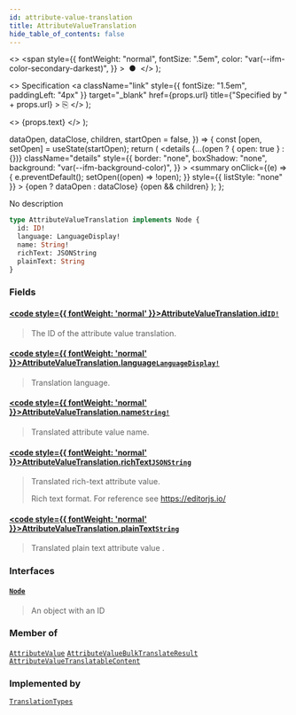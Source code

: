 ```yaml
---
id: attribute-value-translation
title: AttributeValueTranslation
hide_table_of_contents: false
---
```


  <>
    <span
      style={{
        fontWeight: "normal",
        fontSize: ".5em",
        color: "var(--ifm-color-secondary-darkest)",
      }}
    >
      &nbsp;●&nbsp;
    </span>
  </>
);

  <>
    Specification
    <a
      className="link"
      style={{ fontSize: "1.5em", paddingLeft: "4px" }}
      target="\_blank"
      href={props.url}
      title={"Specified by " + props.url}
    >
      ⎘
    </a>
  </>
);

  <>
    <span className={props.class}>{props.text}</span>
  </>
);


  dataOpen,
  dataClose,
  children,
  startOpen = false,
}) => {
  const [open, setOpen] = useState(startOpen);
  return (
    <details
      {...(open ? { open: true } : {})}
      className="details"
      style={{
        border: "none",
        boxShadow: "none",
        background: "var(--ifm-background-color)",
      }}
    >
      <summary
        onClick={(e) => {
          e.preventDefault();
          setOpen((open) => !open);
        }}
        style={{ listStyle: "none" }}
      >
        {open ? dataOpen : dataClose}
      </summary>
      {open && children}
    </details>
  );
};

No description

```graphql
type AttributeValueTranslation implements Node {
  id: ID!
  language: LanguageDisplay!
  name: String!
  richText: JSONString
  plainText: String
}
```

### Fields

#### [<code style={{ fontWeight: 'normal' }}>AttributeValueTranslation.<b>id</b></code>](#)<Bullet />[`ID!`](../../../api-reference/miscellaneous/scalars/id) <Badge class="badge badge--secondary" text="non-null"/> <Badge class="badge badge--secondary" text="scalar"/>

> The ID of the attribute value translation.

#### [<code style={{ fontWeight: 'normal' }}>AttributeValueTranslation.<b>language</b></code>](#)<Bullet />[`LanguageDisplay!`](../../../api-reference/miscellaneous/objects/language-display) <Badge class="badge badge--secondary" text="non-null"/> <Badge class="badge badge--secondary" text="object"/>

> Translation language.

#### [<code style={{ fontWeight: 'normal' }}>AttributeValueTranslation.<b>name</b></code>](#)<Bullet />[`String!`](../../../api-reference/miscellaneous/scalars/string) <Badge class="badge badge--secondary" text="non-null"/> <Badge class="badge badge--secondary" text="scalar"/>

> Translated attribute value name.

#### [<code style={{ fontWeight: 'normal' }}>AttributeValueTranslation.<b>richText</b></code>](#)<Bullet />[`JSONString`](../../../api-reference/miscellaneous/scalars/jsonstring) <Badge class="badge badge--secondary" text="scalar"/>

> Translated rich-text attribute value.
>
> Rich text format. For reference see https://editorjs.io/

#### [<code style={{ fontWeight: 'normal' }}>AttributeValueTranslation.<b>plainText</b></code>](#)<Bullet />[`String`](../../../api-reference/miscellaneous/scalars/string) <Badge class="badge badge--secondary" text="scalar"/>

> Translated plain text attribute value .

### Interfaces

#### [`Node`](../../../api-reference/miscellaneous/interfaces/node) <Badge class="badge badge--secondary" text="interface"/>

> An object with an ID

### Member of

[`AttributeValue`](../../../api-reference/attributes/objects/attribute-value) <Badge class="badge badge--secondary" text="object"/><Bullet />[`AttributeValueBulkTranslateResult`](../../../api-reference/attributes/objects/attribute-value-bulk-translate-result) <Badge class="badge badge--secondary" text="object"/><Bullet />[`AttributeValueTranslatableContent`](../../../api-reference/attributes/objects/attribute-value-translatable-content) <Badge class="badge badge--secondary" text="object"/>

### Implemented by

[`TranslationTypes`](../../../api-reference/miscellaneous/unions/translation-types) <Badge class="badge badge--secondary" text="union"/>
